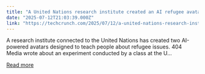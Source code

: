 ```yaml
---
title: "A United Nations research institute created an AI refugee avatar"
date: "2025-07-12T21:03:39.000Z"
link: "https://techcrunch.com/2025/07/12/a-united-nations-research-institute-created-an-ai-refugee-avatar/"
---
```


A research institute connected to the United Nations has created two AI-powered avatars designed to teach people about refugee issues. 404 Media wrote about an experiment conducted by a class at the U...

[Read more](https://techcrunch.com/2025/07/12/a-united-nations-research-institute-created-an-ai-refugee-avatar/)
